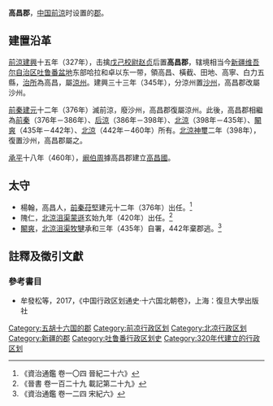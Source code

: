 '''高昌郡'''，[[中国|中国]][[前涼|前涼]]时设置的[[郡|郡]]。

==建置沿革==
[[前涼|前涼]][[建興_(西晋)|建興]]十五年（327年），击擒[[戊己校尉|戊己校尉]][[赵贞|赵贞]]后置'''高昌郡'''，辖境相当今[[新疆维吾尔自治区|新疆维吾尔自治区]][[吐鲁番盆地|吐鲁番盆地]]东部哈拉和卓以东一带，領高昌、橫截、田地、高寧、白力五縣，[[治所|治所]]為高昌，屬[[涼州|涼州]]。建興三十三年（345年），分涼州置[[沙州_(前涼)|沙州]]，高昌郡改屬沙州。

[[前秦|前秦]][[建元_(前秦)|建元]]十二年（376年）滅前涼，廢沙州，高昌郡復屬涼州。此後，高昌郡相繼為[[前秦|前秦]]（376年－386年）、[[后涼|后涼]]（386年－398年）、[[北涼|北涼]]（398年－435年）、[[闞爽|闞爽]]（435年－442年）、[[北涼|北涼]]（442年－460年）所有。[[北涼|北涼]][[神璽|神璽]]二年（398年），復置沙州，高昌郡屬之。

[[承平_(沮渠无讳)|承平]]十八年（460年），[[阚伯周|阚伯周]]據高昌郡建立[[高昌國|高昌國]]。

==太守==
*楊翰，高昌人，[[前秦|前秦]][[苻堅|苻堅]]建元十二年（376年）出任。<ref>《資治通鑑 卷一〇四 晉紀二十六》</ref>
*隗仁，[[北涼|北涼]][[沮渠蒙遜|沮渠蒙遜]]玄始九年（420年）出任。<ref>《晉書 卷一百二十九 載記第二十九》</ref>
*[[闞爽|闞爽]]，[[北涼|北涼]][[沮渠牧犍|沮渠牧犍]]承和三年（435年）自署，442年棄郡逃。<ref>《資治通鑑 卷一二四 宋紀六》</ref>

==註釋及徵引文獻==
{{Reflist|}}
===參考書目===
*牟發松等，2017，《中国行政区划通史·十六国北朝卷》，上海：復旦大學出版社

{{十六國行政區劃|nocat}}
{{DEFAULTSORT:G}}
[[Category:五胡十六国的郡|Category:五胡十六国的郡]]
[[Category:前凉行政区划|Category:前凉行政区划]]
[[Category:北凉行政区划|Category:北凉行政区划]]
[[Category:新疆的郡|Category:新疆的郡]]
[[Category:吐鲁番行政区划史|Category:吐鲁番行政区划史]]
[[Category:320年代建立的行政区划|Category:320年代建立的行政区划]]